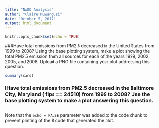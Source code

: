 ---
title: "NAOO Analysis"
author: "Claire Muwanguzi"
date: "October 5, 2017"
output: html_document
---

```{r setup, include=FALSE}
knitr::opts_chunk$set(echo = TRUE)
```


###Have total emissions from PM2.5 decreased in the United States from 1999 to 2008? Using the base plotting system, make a plot showing the total PM2.5 emission from all sources for each of the years 1999, 2002, 2005, and 2008. Upload a PNG file containing your plot addressing this question.


```{r cars}
summary(cars)
```

### IHave total emissions from PM2.5 decreased in the  Baltimore City, Maryland ( fips == 24510) from 1999 to 2008? Use the base plotting system to make a plot answering this question.

```{r  }

```

Note that the `echo = FALSE` parameter was added to the code chunk to prevent printing of the R code that generated the plot.
